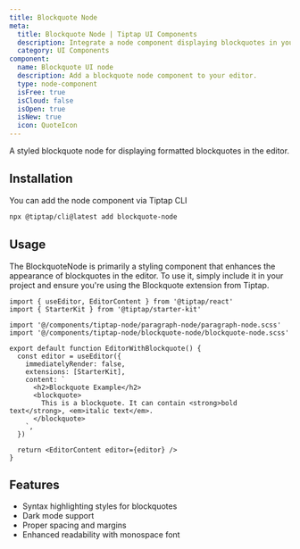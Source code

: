 ```yaml
---
title: Blockquote Node
meta:
  title: Blockquote Node | Tiptap UI Components
  description: Integrate a node component displaying blockquotes in your Tiptap Editor. More in our docs!
  category: UI Components
component:
  name: Blockquote UI node
  description: Add a blockquote node component to your editor.
  type: node-component
  isFree: true
  isCloud: false
  isOpen: true
  isNew: true
  icon: QuoteIcon
---
```



A styled blockquote node for displaying formatted blockquotes in the editor.

<CodeDemo isScrollable src="https://template.tiptap.dev/preview/tiptap-node/blockquote-node" />

## Installation

You can add the node component via Tiptap CLI

```bash
npx @tiptap/cli@latest add blockquote-node
```

## Usage

The BlockquoteNode is primarily a styling component that enhances the appearance of blockquotes in the editor. To use it, simply include it in your project and ensure you're using the Blockquote extension from Tiptap.

```tsx
import { useEditor, EditorContent } from '@tiptap/react'
import { StarterKit } from '@tiptap/starter-kit'

import '@/components/tiptap-node/paragraph-node/paragraph-node.scss'
import '@/components/tiptap-node/blockquote-node/blockquote-node.scss'

export default function EditorWithBlockquote() {
  const editor = useEditor({
    immediatelyRender: false,
    extensions: [StarterKit],
    content: `
      <h2>Blockquote Example</h2>
      <blockquote>
        This is a blockquote. It can contain <strong>bold text</strong>, <em>italic text</em>.
      </blockquote>
    `,
  })

  return <EditorContent editor={editor} />
}
```

## Features

- Syntax highlighting styles for blockquotes
- Dark mode support
- Proper spacing and margins
- Enhanced readability with monospace font
